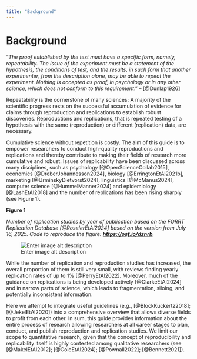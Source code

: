 ```yaml
---
title: "Background"
---
```

# Background

“*The proof established by the test must have a specific form, namely, repeatability. The issue of the experiment must be a statement of the hypothesis, the conditions of test, and the results, in such form that another experimenter, from the description alone, may be able to repeat the experiment. Nothing is accepted as proof, in psychology or in any other science, which does not conform to this requirement*.” – [@Dunlap1926]

Repeatability is the cornerstone of many sciences: A majority of the scientific progress rests on the successful accumulation of evidence for claims through reproduction and replications to establish robust discoveries. Reproductions and replications, that is repeated testing of a hypothesis with the same (reproduction) or different (replication) data, are necessary.

Cumulative science without repetition is costly. The aim of this guide is to empower researchers to conduct high-quality reproductions and replications and thereby contribute to making their fields of research more cumulative and robust. Issues of replicability have been discussed across many disciplines, such as psychology [@OpenScienceCollab2015], economics [@DreberJohannesson2024], biology [@ErringtonEtAl2021b], marketing [@UrminskyDietvorst2024], linguistics [@McManus2024], computer science [@HummelManner2024] and epidemiology [@LashEtAl2018] and the number of replications has been rising sharply (see Figure 1).

**Figure 1**

*Number of replication studies by year of publication based on the FORRT Replication Database [@RoselerEtAl2024] based on the version from July 16, 2025. Code to reproduce the figure: **[https://osf.io/dznrb](https://osf.io/dznrb)**.*

![Enter image alt description](Images/3Rx_Image_1.jpeg)

While the number of replication and reproduction studies has increased, the overall proportion of them is still very small, with reviews finding yearly replication rates of up to 1% [@PerryEtAl2022]. Moreover, much of the guidance on replications is being developed actively [@ClarkeEtAl2024] and in narrow parts of science, which leads to fragmentation, siloing, and potentially inconsistent information. 

Here we attempt to integrate useful guidelines (e.g., [@BlockKuckertz2018]; [@JekelEtAl2020]) into a comprehensive overview that allows diverse fields to profit from each other. In sum, this guide provides information about the entire process of research allowing researchers at all career stages to plan, conduct, and publish reproduction and replication studies. We limit our scope to quantitative research, given that the concept of reproducibility and replicability itself is highly contested among qualitative researchers (see [@MakelEtAl2012]; [@ColeEtAl2024]; [@Pownall2022]; [@Bennett2021]).  
